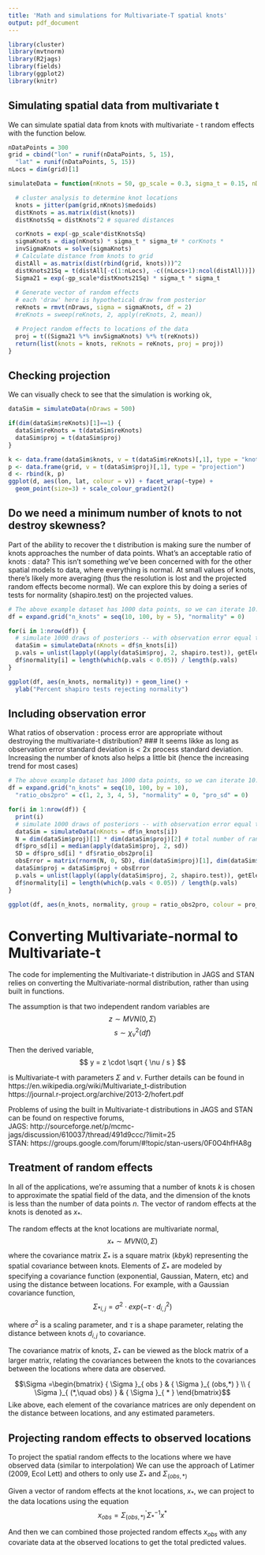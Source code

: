```yaml
---
title: 'Math and simulations for Multivariate-T spatial knots'
output: pdf_document
---
```


```r
library(cluster)
library(mvtnorm)
library(R2jags)
library(fields)
library(ggplot2)
library(knitr)
```

## Simulating spatial data from multivariate t

We can simulate spatial data from knots with multivariate - t random effects with the function below. 
  

```r
nDataPoints = 300
grid = cbind("lon" = runif(nDataPoints, 5, 15), 
  "lat" = runif(nDataPoints, 5, 15))
nLocs = dim(grid)[1]

simulateData = function(nKnots = 50, gp_scale = 0.3, sigma_t = 0.15, nDraws = 1000) {

  # cluster analysis to determine knot locations
  knots = jitter(pam(grid,nKnots)$medoids)
  distKnots = as.matrix(dist(knots))
  distKnotsSq = distKnots^2 # squared distances

  corKnots = exp(-gp_scale*distKnotsSq)
  sigmaKnots = diag(nKnots) * sigma_t * sigma_t# * corKnots * 
  invSigmaKnots = solve(sigmaKnots)
  # Calculate distance from knots to grid
  distAll = as.matrix(dist(rbind(grid, knots)))^2
  distKnots21Sq = t(distAll[-c(1:nLocs), -c((nLocs+1):ncol(distAll))])
  Sigma21 = exp(-gp_scale*distKnots21Sq) * sigma_t * sigma_t
  
  # Generate vector of random effects
  # each 'draw' here is hypothetical draw from posterior
  reKnots = rmvt(nDraws, sigma = sigmaKnots, df = 2)
  #reKnots = sweep(reKnots, 2, apply(reKnots, 2, mean))

  # Project random effects to locations of the data
  proj = t((Sigma21 %*% invSigmaKnots) %*% t(reKnots))
  return(list(knots = knots, reKnots = reKnots, proj = proj))
}
```

## Checking projection

We can visually check to see that the simulation is working ok,  
```r
dataSim = simulateData(nDraws = 500)

if(dim(dataSim$reKnots)[1]==1) {
  dataSim$reKnots = t(dataSim$reKnots)
  dataSim$proj = t(dataSim$proj)
}

k <- data.frame(dataSim$knots, v = t(dataSim$reKnots)[,1], type = "knots")
p <- data.frame(grid, v = t(dataSim$proj)[,1], type = "projection")
d <- rbind(k, p)
ggplot(d, aes(lon, lat, colour = v)) + facet_wrap(~type) +
  geom_point(size=3) + scale_colour_gradient2()
```

## Do we need a minimum number of knots to not destroy skewness? 

Part of the ability to recover the t distribution is making sure the number of knots approaches the number of data points. What's an acceptable ratio of knots : data? This isn't something we've been concerned with for the other spatial models to data, where everything is normal. At small values of knots, there's likely more averaging (thus the resolution is lost and the projected random effects become normal). We can explore this by doing a series of tests for normality (shapiro.test) on the projected values. 

```r

# The above example dataset has 1000 data points, so we can iterate 10:100 knots
df = expand.grid("n_knots" = seq(10, 100, by = 5), "normality" = 0)

for(i in 1:nrow(df)) { 
  # simulate 1000 draws of posteriors -- with observation error equal to process error
  dataSim = simulateData(nKnots = df$n_knots[i])
  p.vals = unlist(lapply((apply(dataSim$proj, 2, shapiro.test)), getElement, "p.value"))
  df$normality[i] = length(which(p.vals < 0.05)) / length(p.vals)
}

ggplot(df, aes(n_knots, normality)) + geom_line() + 
  ylab("Percent shapiro tests rejecting normality")

```

## Including observation error

What ratios of observation : process error are appropriate without destroying the multivariate-t distribution? 
### It seems likke as long as observation error standard deviation is < 2x process standard deviation. Increasing the number of knots also helps a little bit (hence the increasing trend for most cases)

```r

# The above example dataset has 1000 data points, so we can iterate 10:100 knots
df = expand.grid("n_knots" = seq(10, 100, by = 10), 
  "ratio_obs2pro" = c(1, 2, 3, 4, 5), "normality" = 0, "pro_sd" = 0)

for(i in 1:nrow(df)) { 
  print(i)
  # simulate 1000 draws of posteriors -- with observation error equal to process error
  dataSim = simulateData(nKnots = df$n_knots[i])
  N = dim(dataSim$proj)[1] * dim(dataSim$proj)[2] # total number of random numbers to gen.
  df$pro_sd[i] = median(apply(dataSim$proj, 2, sd))
  SD = df$pro_sd[i] * df$ratio_obs2pro[i]
  obsError = matrix(rnorm(N, 0, SD), dim(dataSim$proj)[1], dim(dataSim$proj)[2])
  dataSim$proj = dataSim$proj + obsError
  p.vals = unlist(lapply((apply(dataSim$proj, 2, shapiro.test)), getElement, "p.value"))
  df$normality[i] = length(which(p.vals < 0.05)) / length(p.vals)
}

ggplot(df, aes(n_knots, normality, group = ratio_obs2pro, colour = pro_sd)) + geom_line() + facet_wrap(~ ratio_obs2pro) + ylab("Percent shapiro tests rejecting normality")
```

\break  
  
# Converting Multivariate-normal to Multivariate-t

The code for implementing the Multivariate-t distribution in JAGS and STAN relies on converting the Multivariate-normal distribution, rather than using built in functions.  

The assumption is that two independent random variables are  
$$ z \sim MVN(0, \Sigma )$$ 
$$ s \sim { \chi }_{ \nu  }^{ 2 }(df)$$ 

Then the derived variable,  
$$ y = z \cdot \sqrt { \nu / s } $$

is Multivariate-t with parameters $\Sigma$ and $\nu$. Further details can be found in  
https://en.wikipedia.org/wiki/Multivariate_t-distribution  
https://journal.r-project.org/archive/2013-2/hofert.pdf  

Problems of using the built in Multivariate-t distributions in JAGS and STAN can be found on respective forums,  
JAGS: http://sourceforge.net/p/mcmc-jags/discussion/610037/thread/491d9ccc/?limit=25  
STAN: https://groups.google.com/forum/#!topic/stan-users/0F0O4hfHA8g  

## Treatment of random effects

In all of the applications, we're assuming that a number of knots $k$ is chosen to approximate the spatial field of the data, and the dimension of the knots is less than the number of data points $n$. The vector of random effects at the knots is denoted as $x_{*}$.  

The random effects at the knot locations are multivariate normal, 
$$ x_{*} \sim MVN(0, \Sigma )$$ 
where the covariance matrix $\Sigma_{*}$ is a square matrix ($k by k$) representing the spatial covariance between knots. Elements of $\Sigma_{*}$ are modeled by specifying a covariance function (exponential, Gaussian, Matern, etc) and using the distance between locations. For example, with a Gaussian covariance function,  
$$ { \Sigma_{*} }_{ i,j }={ \sigma  }^{ 2 }\cdot exp\left( -\tau \cdot { d }_{ i,j }^{ 2 } \right)  $$ 
  
where ${ \sigma  }^{ 2 }$ is a scaling parameter, and $\tau$ is a shape parameter, relating the distance between knots ${ d }_{ i,j }$ to covariance.  

The covariance matrix of knots, $\Sigma_{*}$ can be viewed as the block matrix of a larger matrix, relating the covariances between the knots to the covariances between the locations where data are observed. 
  
$$\Sigma =\begin{bmatrix} { \Sigma  }_{ obs } & { \Sigma  }_{ (obs,*) } \\ { \Sigma  }_{ (*,\quad obs) } & { \Sigma  }_{ * } \end{bmatrix}$$
Like above, each element of the covariance matrices are only dependent on the distance between locations, and any estimated parameters.  

## Projecting random effects to observed locations

To project the spatial random effects to the locations where we have observed data (similar to interpolation) We can use the approach of Latimer (2009, Ecol Lett) and others to only use $\Sigma_{*}$ and $\Sigma_{(obs,*)}$

Given a vector of random effects at the knot locations, $x_{*}$, we can project to the data locations using the equation 
$$x_{obs} = { { { { \Sigma  }_{ (obs,*) }^{ \backprime  }\Sigma  }_{ * }^{ -1 } }x }^{ * }$$

And then we can combined those projected random effects $x_{obs}$ with any covariate data at the observed locations to get the total predicted values. 

